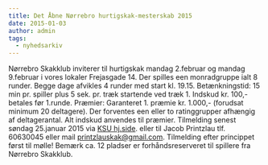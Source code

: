 ```yaml
---
title: Det Åbne Nørrebro hurtigskak-mesterskab 2015
date: 2015-01-03
author: admin
tags:
  - nyhedsarkiv
---
```


Nørrebro Skakklub inviterer til hurtigskak mandag 2.februar og mandag 9.februar i vores lokaler Frejasgade 14. Der spilles een monradgruppe ialt 8 runder. Begge dage afvikles 4 runder med start kl. 19.15. Betænkningstid: 15 min pr. spiller plus 5 sek. pr. træk startende ved træk 1. Indskud kr. 100,- betales før 1.runde. Præmier: Garanteret 1. præmie kr. 1.000,- (forudsat minimum 20 deltagere). Der forventes een eller to ratinggrupper afhængig af deltagerantal. Alt indskud anvendes til præmier. Tilmelding senest søndag 25.januar 2015 via [KSU hj.side](http://ksu.dk/kalender/dotnet/viskalender.aspx?id=1437). eller til Jacob Printzlau tlf. 60630045 eller mail printzlauskak@gmail.com. Tilmelding efter princippet først til mølle! Bemærk ca. 12 pladser er forhåndsreserveret til spillere fra Nørrebro Skakklub.
